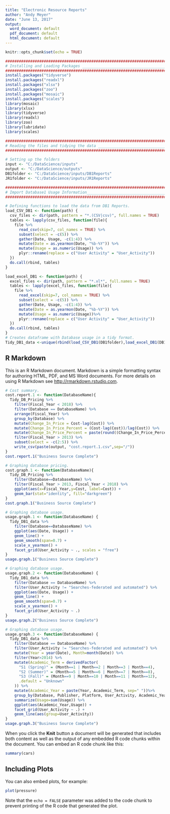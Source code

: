 ```yaml
---
title: "Electronic Resource Reports"
author: "Andy Meyer"
date: "June 13, 2017"
output:
  word_document: default
  pdf_document: default
  html_document: default
---
```


```r
knitr::opts_chunk$set(echo = TRUE)

###############################################################################
# Installing and Loading Packages _____________________________________________
###############################################################################
install.packages("tidyverse")
install.packages("readxl")
install.packages("xlsx")
install.packages("zoo")
install.packages("mosaic")
install.packages("scales")
library(mosaic)
library(xlsx)
library(tidyverse)
library(readxl)
library(zoo)
library(lubridate)
library(scales)

###############################################################################
# Reading the files and tidying the data ______________________________________
###############################################################################

# Setting up the folders
input <- "C:/DataScience/inputs"
output <- "C:/DataScience/outputs"
DB1folder <- "C:/DataScience/inputs/DB1Reports"
JR1folder <- "C:/DataScience/inputs/JR1Reports"

###############################################################################
# Import Database1 Usage Information___________________________________________
###############################################################################

# Defining functions to load the data from DB1 Reports.
load_CSV_DB1 <- function(path) { 
  csv_files <- dir(path, pattern = "*.(CSV|csv)", full.names = TRUE)
  tables <- lapply(csv_files, function(file){
    file %>%
      read_csv(skip=7, col_names = TRUE) %>%
      subset(select = -c(5)) %>%
      gather(Date, Usage, -c(1:4)) %>%
      mutate(Date = as.yearmon(Date, "%b-%Y")) %>%
      mutate(Usage = as.numeric(Usage)) %>%
      plyr::rename(replace = c("User Activity" = "User_Activity"))
  })
  do.call(rbind, tables)
}

load_excel_DB1 <- function(path) { 
  excel_files <- dir(path, pattern = "*.xl*", full.names = TRUE)
  tables <- lapply(excel_files, function(file){
    file %>%
      read_excel(skip=7, col_names = TRUE) %>%
      subset(select = -c(5)) %>%
      gather(Date, Usage, -c(1:4)) %>%
      mutate(Date = as.yearmon(Date, "%b-%Y")) %>%
      mutate(Usage = as.numeric(Usage))%>%
      plyr::rename(replace = c("User Activity" = "User_Activity"))
  })
  do.call(rbind, tables)
}
# Creates dataframe with Database usage in a tidy format.
Tidy_DB1_data <-unique(rbind(load_CSV_DB1(DB1folder),load_excel_DB1(DB1folder)))


```

## R Markdown

This is an R Markdown document. Markdown is a simple formatting syntax for authoring HTML, PDF, and MS Word documents. For more details on using R Markdown see <http://rmarkdown.rstudio.com>.
```r
# Cost summary.
cost.report.1 <- function(DatabaseName){
  Tidy_DB_Pricing %>%
    filter(Fiscal_Year < 2018) %>%
    filter(Database == DatabaseName) %>%
    arrange(Fiscal_Year) %>%
    group_by(Database) %>%
    mutate(Change_In_Price = Cost-lag(Cost)) %>%
    mutate(Change_In_Price_Percent = (Cost-lag(Cost))/lag(Cost)) %>%
    mutate(Change_In_Price_Percent = paste(round((Change_In_Price_Percent * 100), digits=2),"%",sep="")) %>%
    filter(Fiscal_Year > 2013) %>%
    subset(select = -c(2:5)) %>%
    write_csv(paste(output, "cost.report.1.csv",sep="/"))
}
cost.report.1("Business Source Complete")

# Graphing database pricing.
cost.graph.1 <- function(DatabaseName){
  Tidy_DB_Pricing %>%
    filter(Database==DatabaseName) %>%
    filter(Fiscal_Year > 2013, Fiscal_Year < 2018) %>%
    ggplot(aes(x=Fiscal_Year,y=Cost, label=Cost)) +
    geom_bar(stat="identity", fill="darkgreen")
}
cost.graph.1("Business Source Complete")

# Graphing database usage.
usage.graph.1 <- function(DatabaseName) {
  Tidy_DB1_data %>%
    filter(Database==DatabaseName) %>%
    ggplot(aes(Date, Usage)) +
    geom_line() +
    geom_smooth(span=0.7) +
    scale_x_yearmon() +
    facet_grid(User_Activity ~ ., scales = "free")
}
usage.graph.1("Business Source Complete")

# Graphing database usage.
usage.graph.2 <- function(DatabaseName) {
  Tidy_DB1_data %>%
    filter(Database == DatabaseName) %>%
    filter(User_Activity != "Searches-federated and automated") %>%
    ggplot(aes(Date, Usage)) +
    geom_line() +
    geom_smooth(span=0.7) +
    scale_x_yearmon() +
    facet_grid(User_Activity ~ .)
}
usage.graph.2("Business Source Complete")

# Graphing database usage.
usage.graph.3 <- function(DatabaseName) {
  Tidy_DB1_data %>%
    filter(Database == DatabaseName) %>%
    filter(User_Activity != "Searches-federated and automated") %>%
    mutate(Year = year(Date), Month=month(Date)) %>%
    filter(Year>2014) %>%
    mutate(Academic_Term = derivedFactor(
      "S1 (Spring)" = (Month==1 | Month==2 | Month==3 | Month==4),
      "S2 (Summer)" = (Month==5 | Month==6 | Month==7 | Month==8),
      "S3 (Fall)" = (Month==9 | Month==10 | Month==11 | Month==12),
      .default = "Unknown"
    )) %>%
    mutate(Academic_Year = paste(Year, Academic_Term, sep=" "))%>%
    group_by(Database, Publisher, Platform, User_Activity, Academic_Year) %>%
    summarize(Usage=sum(Usage)) %>%
    ggplot(aes(Academic_Year,Usage)) +
    facet_grid(User_Activity ~ .) + 
    geom_line(aes(group=User_Activity))
}
usage.graph.3("Business Source Complete")
```

When you click the **Knit** button a document will be generated that includes both content as well as the output of any embedded R code chunks within the document. You can embed an R code chunk like this:

```r
summary(cars)
```

## Including Plots

You can also embed plots, for example:

```r
plot(pressure)
```

Note that the `echo = FALSE` parameter was added to the code chunk to prevent printing of the R code that generated the plot.
